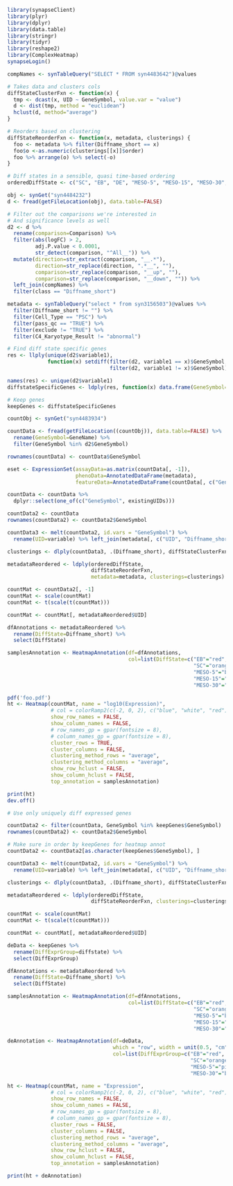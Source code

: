```r
library(synapseClient)
library(plyr)
library(dplyr)
library(data.table)
library(stringr)
library(tidyr)
library(reshape2)
library(ComplexHeatmap)
synapseLogin()

compNames <- synTableQuery("SELECT * FROM syn4483642")@values

# Takes data and clusters cols
diffStateClusterFxn <- function(x) {
  tmp <- dcast(x, UID ~ GeneSymbol, value.var = "value")
  d <- dist(tmp, method = "euclidean")
  hclust(d, method="average")
}

# Reorders based on clustering
diffStateReorderFxn <- function(x, metadata, clusterings) {
  foo <- metadata %>% filter(Diffname_short == x)
  foo$o <-as.numeric(clusterings[[x]]$order)
  foo %>% arrange(o) %>% select(-o)  
}

# Diff states in a sensible, quasi time-based ordering
orderedDiffState <- c("SC", "EB", "DE", "MESO-5", "MESO-15", "MESO-30", "ECTO")

```

```r
obj <- synGet("syn4484232")
d <- fread(getFileLocation(obj), data.table=FALSE)

# Filter out the comparisons we're interested in
# And significance levels as well
d2 <- d %>% 
  rename(comparison=Comparison) %>%
  filter(abs(logFC) > 2,
         adj.P.value < 0.0001,
         str_detect(comparison, "^All__")) %>%
  mutate(direction=str_extract(comparison, "__.*"),
         direction=str_replace(direction, ".*__", ""),
         comparison=str_replace(comparison, "__up", ""),
         comparison=str_replace(comparison, "__down", "")) %>%
  left_join(compNames) %>%
  filter(class == "Diffname_short")
```

```r
metadata <- synTableQuery("select * from syn3156503")@values %>%
  filter(Diffname_short != "") %>%
  filter(Cell_Type == "PSC") %>%  
  filter(pass_qc == "TRUE") %>%
  filter(exclude != "TRUE") %>%
  filter(C4_Karyotype_Result != "abnormal")
```

```r
# Find diff state specific genes
res <- llply(unique(d2$variable1),
             function(x) setdiff(filter(d2, variable1 == x)$GeneSymbol, 
                                 filter(d2, variable1 != x)$GeneSymbol))

names(res) <- unique(d2$variable1)
diffstateSpecificGenes <- ldply(res, function(x) data.frame(GeneSymbol=x), .id="diffstate")
```

```r
# Keep genes
keepGenes <- diffstateSpecificGenes
```

```r
countObj <- synGet("syn4483934")

countData <- fread(getFileLocation((countObj)), data.table=FALSE) %>%
  rename(GeneSymbol=GeneName) %>%
  filter(GeneSymbol %in% d2$GeneSymbol)

rownames(countData) <- countData$GeneSymbol
```

```r
eset <- ExpressionSet(assayData=as.matrix(countData[, -1]),
                      phenoData=AnnotatedDataFrame(metadata),
                      featureData=AnnotatedDataFrame(countData[, c("GeneSymbol"), drop=F]))

countData <- countData %>%
  dplyr::select(one_of(c("GeneSymbol", existingUIDs)))

countData2 <- countData
rownames(countData2) <- countData2$GeneSymbol

```

```r
countData3 <- melt(countData2, id.vars = "GeneSymbol") %>%
  rename(UID=variable) %>% left_join(metadata[, c("UID", "Diffname_short")])

clusterings <- dlply(countData3, .(Diffname_short), diffStateClusterFxn)

metadataReordered <- ldply(orderedDiffState, 
                           diffStateReorderFxn, 
                           metadata=metadata, clusterings=clusterings)

countMat <- countData2[, -1]
countMat <- scale(countMat)
countMat <- t(scale(t(countMat)))

countMat <- countMat[, metadataReordered$UID]

```

```r
dfAnnotations <- metadataReordered %>% 
  rename(DiffState=Diffname_short) %>%
  select(DiffState)

samplesAnnotation <- HeatmapAnnotation(df=dfAnnotations,
                                       col=list(DiffState=c("EB"="red", "ECTO"="blue", 
                                                            "SC"="orange", "DE"="yellow",
                                                            "MESO-5"="black", 
                                                            "MESO-15"="green",
                                                            "MESO-30"="pink")))

pdf('foo.pdf')
ht <- Heatmap(countMat, name = "log10(Expression)", 
              # col = colorRamp2(c(-2, 0, 2), c("blue", "white", "red")),
              show_row_names = FALSE, 
              show_column_names = FALSE,
              # row_names_gp = gpar(fontsize = 8),
              # column_names_gp = gpar(fontsize = 8),
              cluster_rows = TRUE,
              cluster_columns = FALSE,
              clustering_method_rows = "average",
              clustering_method_columns = "average",
              show_row_hclust = FALSE, 
              show_column_hclust = FALSE, 
              top_annotation = samplesAnnotation)

print(ht)
dev.off()

```


```r
# Use only uniquely diff expressed genes

countData2 <- filter(countData, GeneSymbol %in% keepGenes$GeneSymbol)
rownames(countData2) <- countData2$GeneSymbol

# Make sure in order by keepGenes for heatmap annot
countData2 <- countData2[as.character(keepGenes$GeneSymbol), ]

countData3 <- melt(countData2, id.vars = "GeneSymbol") %>%
  rename(UID=variable) %>% left_join(metadata[, c("UID", "Diffname_short")])

clusterings <- dlply(countData3, .(Diffname_short), diffStateClusterFxn)

metadataReordered <- ldply(orderedDiffState, 
                           diffStateReorderFxn, clusterings=clusterings, metadata=metadata)

countMat <- scale(countMat)
countMat <- t(scale(t(countMat)))

countMat <- countMat[, metadataReordered$UID]

deData <- keepGenes %>% 
  rename(DiffExprGroup=diffstate) %>%
  select(DiffExprGroup)

dfAnnotations <- metadataReordered %>% 
  rename(DiffState=Diffname_short) %>%
  select(DiffState)

samplesAnnotation <- HeatmapAnnotation(df=dfAnnotations,
                                       col=list(DiffState=c("EB"="red", "ECTO"="blue", 
                                                            "SC"="orange", "DE"="yellow",
                                                            "MESO-5"="black", 
                                                            "MESO-15"="green",
                                                            "MESO-30"="pink")))

deAnnotation <- HeatmapAnnotation(df=deData,
                                  which = "row", width = unit(0.5, "cm"),
                                  col=list(DiffExprGroup=c("EB"="red", "ECTO"="blue", 
                                                           "SC"="orange", "DE"="yellow",
                                                           "MESO-5"="pink", "MESO-15"="green",
                                                           "MESO-30"="black")))

ht <- Heatmap(countMat, name = "Expression", 
              # col = colorRamp2(c(-2, 0, 2), c("blue", "white", "red")),
              show_row_names = FALSE, 
              show_column_names = FALSE,
              # row_names_gp = gpar(fontsize = 8),
              # column_names_gp = gpar(fontsize = 8),
              cluster_rows = FALSE,
              cluster_columns = FALSE,
              clustering_method_rows = "average",
              clustering_method_columns = "average",
              show_row_hclust = FALSE, 
              show_column_hclust = FALSE, 
              top_annotation = samplesAnnotation)

print(ht + deAnnotation)
```

